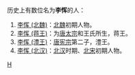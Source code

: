 历史上有数位名为'''李恽'''的人：
# [[李恽_(北魏)|李恽 (北魏)]]：[[北魏|北魏]]初期人物。
# [[李恽_(蒋王)|李恽 (蒋王)]]：为[[唐太宗|唐太宗]]和王氏所生，蒋王。
# [[李恽_(澧王)|李恽 (澧王)]]：[[唐宪宗|唐宪宗]]第二子，澧王。
# [[李恽_(北汉)|李恽 (北汉)]]：[[北汉|北汉]]时期、[[北宋|北宋]]初期人物。
{{disambig|Cat=二字李姓人名消歧義}}
[[Category:李姓|H]]